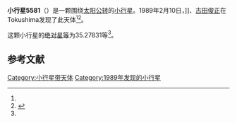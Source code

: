 {{Infobox planet
| bgcolour = #FFFFC0
| name = 5581 Mitsuko
| symbol = 
| image = 
| caption = 
| discovery = yes
| discovery_ref = 
| discoverer = {{link-jp|岩本雅之|岩本雅之}}]]、[[古田俊正|古田俊正]]
| discovery_site = [[Tokushima|Tokushima]] 
| discovered = 1989年2月10日
| designations = yes
| mp_name = 
| named_after = 
| alt_names = 1989 CY1/ 1976 UC10
| mp_category = [[主带小行星|主带小行星]]
| orbit_ref = <ref name="a">[http://ssd.jpl.nasa.gov/sbdb.cgi?sstr=5581 5581 Mitsuko] {{Wayback|url=http://ssd.jpl.nasa.gov/sbdb.cgi?sstr=5581 |date=20140922133538 }}，小行星數據庫瀏覽器（JPL Small-Body Database Browser）－[[美国国家航空航天局|美国国家航空航天局]]喷气推进实验室</ref>
| epoch = 2456400.5 (2013年4月18日更新)
| aphelion = {{convert|2.7606557|AU|km|3|abbr=on|lk=out}}
| perihelion = {{convert|1.9983255|AU|km|3|abbr=on}}
| semimajor = {{convert|2.3794906|AU|km|3|abbr=on}}
| eccentricity = 0.1601877
| period = 1340.677765 [[日|日]]<br />3.67[[儒略年|儒略年]]
| avg_speed = 
| inclination = 2.48527
| asc_node = 165.53844
| mean_anomaly = 
| arg_peri = 35.27831
| satellites = 
| physical_characteristics = yes
| dimensions = 
| mass = 
| density = 
| surface_grav = 
| escape_velocity = 
| sidereal_day = 
| axial_tilt = 
| pole_ecliptic_lat = 
| pole_ecliptic_lon = 
| albedo = 
| temperatures= 
| temp_name1 = 
| mean_temp_1 = 
| max_temp_1 = 
| temp_name2 = 
| max_temp_2 = 
| spectral_type = 
| abs_magnitude = 35.27831
}}

'''小行星5581'''（{{lang-en|5581 Mitsuko}}）是一颗围绕[[太阳|太阳]][[公转|公转]]的[[小行星|小行星]]。1989年2月10日，{{link-jp|岩本雅之|岩本雅之}}]]、[[古田俊正|古田俊正]]在Tokushima发现了此天体<ref name="a" /><ref>{{cite news|title=小行星列表|url=http://cfa-www.harvard.edu/iau/lists/NumberedMPs.txt|accessdate=2013-07-08|newspaper=哈佛大学|archive-date=2008-05-17|archive-url=https://web.archive.org/web/20080517010638/http://cfa-www.harvard.edu/iau/lists/NumberedMPs.txt|dead-url=no}}</ref>。

这颗小行星的[[绝对星等|绝对星等]]为35.27831等<ref name="a" />。

==参考文献==
{{reflist}}
{{Minor Planet Number|[[小行星5580|小行星5580]]|[[小行星5582|小行星5582]]}}

{{小天体}}

[[Category:小行星带天体|Category:小行星带天体]]
[[Category:1989年发现的小行星|Category:1989年发现的小行星]]

{{asteroid-stub}}